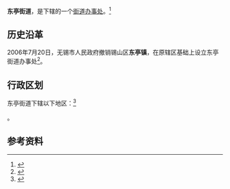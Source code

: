 {{中国乡级行政区
|景观照片文件名 = Entrance 4, Dongting Station.JPG
|景观照片描述 = [[东亭站_(无锡地铁)|东亭站]]附近
|汉语拼音 = 
|其他语言 = 
|其他语言名称 = 
|旧称 = 隆亭
|地名出处 = 
|位置图文件名 = 
|位置图描述 = 
|自定义图片= 
|建置时间 = 
|政府驻地 = 
|毗邻 = 
|总面积 = 
|总人口 = 
|总人口年份 = 
|户籍人口 = 
|户籍人口年份 = 
|常住人口 = 
|常住人口年份 = 
|人口密度 = 
|GDP = 
|GDP年份 = 
|邮政编码 = 
|电话区号 = 510
|官方网站 = http://xsdt.jszwfw.gov.cn/
|网站名称 = 
|32/02/05/001/000}}

'''东亭街道'''，是{{PRC admin/fullname|32/02/05/001/000|3}}下辖的一个[[街道办事处|街道办事处]]。<ref>{{PRC admin/ref sgc|{{PRC admin/parent|32/02/05/001/000}}}}</ref>

==历史沿革 ==
2006年7月20日，无锡市人民政府撤销锡山区'''东亭镇'''，在原辖区基础上设立东亭街道办事处<ref>{{Cite book|title=无锡年鉴 2007|last=无锡市史志办公室编|first=|publisher=北京：方志出版社|year=2007.06|isbn=7-80238-056-1|location=|pages=27-28}}</ref>。

== 行政区划 ==

东亭街道下辖以下地区：<ref>{{PRC admin/ref sgc|32/02/05/001/000}}</ref>

{{PRC admin/children|32/02/05/001/000}}。

== 参考资料 ==

{{reflist}}

{{行政区划小作品}}
{{PRC admin/navcat|32/02/05/001/000}}